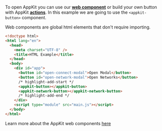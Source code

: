 To open AppKit you can use our [**web component**](../../core/components.mdx) or build your own button with AppKit [**actions**](../../core/actions.mdx#open-and-close-the-modal).
In this example we are going to use the `<appkit-button>` component.

Web components are global html elements that don't require importing.

```html
<!doctype html>
<html lang="en">
  <head>
    <meta charset="UTF-8" />
    <title>HTML Example</title>
  </head>
  <body>
    <div id="app">
      <button id="open-connect-modal">Open Modal</button>
      <button id="open-network-modal">Open Networks</button>
      /* highlight-add-start */
      <appkit-button></appkit-button>
      <appkit-network-button></appkit-network-button>
      /* highlight-add-end */
    </div>
    <script type="module" src="main.js"></script>
  </body>
</html>
```

Learn more about the AppKit web components [here](../../core/components.mdx)
